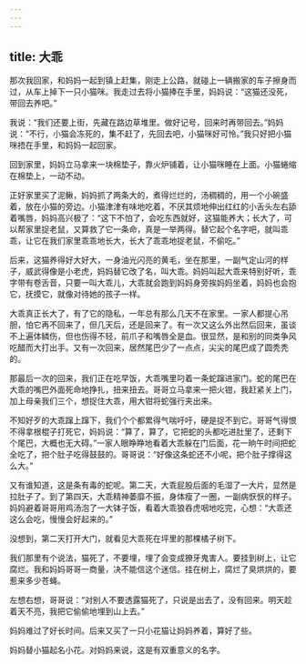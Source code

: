 ```yaml
---
---
---
```

title: 大乖
---




那次我回家，和妈妈一起到镇上赶集，刚走上公路，就碰上一辆搬家的车子擦身而过，从车上掉下一只小猫咪。我走过去将小猫捧在手里，妈妈说：“这猫还没死，带回去养吧。”

我说：“我们还要上街，先藏在路边草堆里。做好记号，回来时再带回去。”妈妈说：“不行，小猫会冻死的，集不赶了，先回去吧，小猫咪好可怜。”我只好把小猫咪捂在手里，和妈妈一起回家。

回到家里，妈妈立马拿来一块棉垫子，靠火炉铺着，让小猫咪睡在上面。小猫蜷缩在棉垫上，一动不动。

正好家里买了泥鳅，妈妈抓了两条大的，煮得烂烂的，汤稠稠的，用一个小碗盛着，放在小猫的旁边。小猫津津有味地吃着，不厌其烦地伸出红红的小舌头左右舔着嘴唇，妈妈高兴极了：“这下不怕了，会吃东西就好，这猫能养大；长大了，可以帮家里捉老鼠，又算救了它一条命，真是一举两得。替它起个名字吧，就叫乖乖，让它在我们家里乖乖地长大，长大了乖乖地捉老鼠，不偷吃。”

后来，这猫养得好大好大，一身油光闪亮的黄毛，坐在那里，一副气定山河的样子，威武得像是小老虎，妈妈替它改了名，叫大乖。妈妈叫起大乖来特别好听，乖字带有卷舌音，只要一叫大乖儿，大乖就会跑到妈妈身旁挨妈妈坐着，妈妈也会抱它，抚摸它，就像对待她的孩子一样。

大乖真正长大了，有了它的隐私，一年总有那么几天不在家里。一家人都提心吊胆，怕它再不回来了，但几天后，还是回来了。有一次又这么外出然后回来，虽谈不上遍体鳞伤，但也伤得不轻，前爪子和嘴唇全是血。很显然，是和别的同类争风吃醋而大打出手。又有一次回来，居然尾巴少了一点点，尖尖的尾巴成了圆秃秃的。

那最后一次的回来，我们正在吃早饭，大乖嘴里叼着一条蛇蹿进家门。蛇的尾巴在大乖的嘴巴外面死命地挣扎，扭来扭去。哥哥立马拿来一把火钳，我赶紧关上门，加上母亲我们三个，想捉住大乖，用大钳将蛇强行夹出来。

不知好歹的大乖蹿上蹿下，我们个个都累得气喘吁吁，硬是捉不到它。哥哥气得恨不得拿根棍子打死它，妈妈说：“算了，算了，它把蛇的头都吃进肚里了，还剩下个尾巴，大概也无大碍。”一家人眼睁睁地看着大乖躲在门后面，花一晌午时间把蛇全吃了，把个肚子吃得鼓鼓的。哥哥说：“好像这条蛇还不小呢，把个肚子撑得这么大。”

又有谁知道，这是条有毒的蛇呢。第二天，大乖屁股后面的毛湿了一大片，显然是拉肚子了。到了第四天，大乖精神萎靡不振，身体瘦了一圈，一副病恹恹的样子。妈妈避着哥哥用鸡汤泡了一大钵子饭，看着大乖狼吞虎咽地吃完，心想：“大乖还这么会吃，慢慢会好起来的。”

没想到，第二天打开大门，就看见大乖死在坪里的那棵橘子树下。

我们那里有个说法，猫死了，不要埋，埋了会变成獠牙鬼害人。要挂到树上，让它腐烂。我和妈妈哥哥一商量，决不能信这个迷信。挂在树上，腐烂了臭烘烘的，要惹来多少苍蝇。

左想右想，哥哥说：“对别人不要透露猫死了，只说是出去了，没有回来。明天趁着天不亮，我把它偷偷地埋到山上去。”

妈妈难过了好长时间。后来又买了一只小花猫让妈妈养着，算好了些。

妈妈替小猫起名小花。对妈妈来说，这是有双重意义的名字。